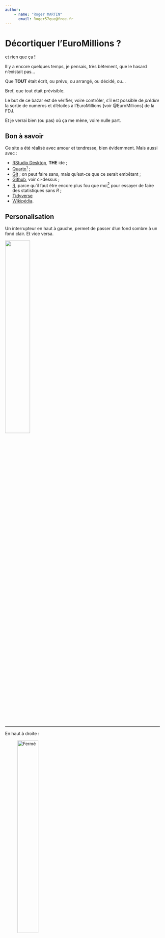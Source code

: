```yaml
---
author:
    - name: "Roger MARTIN"
      email: Roger57que@free.fr
---
```


# Décortiquer l'EuroMillions ? {.unnumbered}

et rien que ça !

Il y a encore quelques temps, je pensais, très bêtement, que le hasard n'existait pas…

Que **TOUT** était écrit, ou prévu, ou arrangé, ou décidé, ou…

Bref, que tout était prévisible.

Le but de ce bazar est de vérifier, voire contrôler, s'il est possible de *prédire* la sortie de numéros et d'étoiles à l'EuroMillions [voir @EuroMillions] de la FDJ.

Et je verrai bien (ou pas) où ça me mène, voire nulle part.

## Bon à savoir

Ce site a été réalisé avec amour et tendresse, bien évidemment. Mais aussi avec :

-   [RStudio Desktop](https://posit.co/download/rstudio-desktop/), **THE** ide ;
-   [Quarto](https://quarto.org/)[^index-1] ;
-   [Git](https://git-scm.com/) ; on peut faire sans, mais qu'est-ce que ce serait embêtant ;
-   [Github](https://github.com/), voir ci-dessus ;
-   [R](https://cran.rstudio.com/), parce qu'il faut être encore plus fou que moi[^index-2] pour essayer de faire des statistiques sans $R$ ;
-   [Tidyverse](https://www.tidyverse.org/packages/)
-   [Wikipédia](https://fr.wikipedia.org/wiki/Wikip%C3%A9dia:Accueil_principal).

[^index-1]: voir @Quarto_2024

[^index-2]: et ça court pas les rues, ce genre de bestiau

## Personalisation

Un interrupteur en haut à gauche, permet de passer d'un fond sombre à un fond clair. Et vice versa.

![](Images-Explicatives/Monter-inter.png){fig-align="left" width="40%"}

------------------------------------------------------------------------

En haut à droite :

::: {layout-ncol="2"}
![Fermé](Images-Explicatives/Code-Principal-ferme%20-%20Moyenne.png){width="40%"}

![Ouvert](Images-Explicatives/Code-Principal-Ouvert.png){width="70%"}
:::

Ce `</>CODE` est cliquable. Il se transforme alors en l'image de droite. Le code, c'est ça :

```r
1 + 1
```

Si on choisit « Cacher tout le code », on se retrouve avec :

![](images/Capture d’écran 2024-08-03 à 09.50.42.png)

La fenêtre de code ne s'affiche plus, un indice signale qu'il y a du code et le résultat reste afficher. En cliquant sur

![Affichage au dessus d'une fenêtre de code fermée](Images-Explicatives/Code-Dessus-Ferme - Moyenne.png){fig-align="left"}

« Code » la fenêtre [^index-3] s'ouvre et on voit le code qui a généré le résultat.

[^index-3]: en $R$ on appelle ça un \`chunk\`
